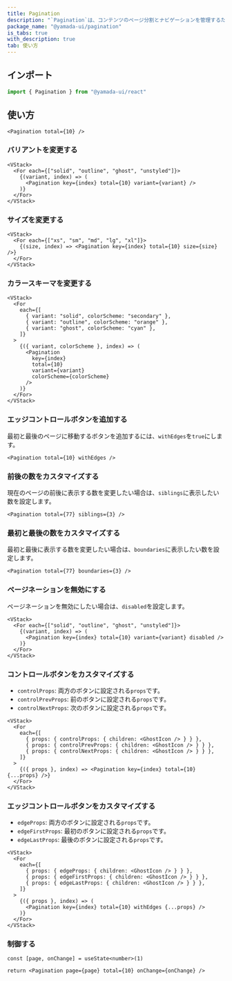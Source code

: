 ```yaml
---
title: Pagination
description: "`Pagination`は、コンテンツのページ分割とナビゲーションを管理するためのコンポーネントです。"
package_name: "@yamada-ui/pagination"
is_tabs: true
with_description: true
tab: 使い方
---
```


## インポート

```ts
import { Pagination } from "@yamada-ui/react"
```

## 使い方

```tsx
<Pagination total={10} />
```

### バリアントを変更する

```tsx
<VStack>
  <For each={["solid", "outline", "ghost", "unstyled"]}>
    {(variant, index) => (
      <Pagination key={index} total={10} variant={variant} />
    )}
  </For>
</VStack>
```

### サイズを変更する

```tsx
<VStack>
  <For each={["xs", "sm", "md", "lg", "xl"]}>
    {(size, index) => <Pagination key={index} total={10} size={size} />}
  </For>
</VStack>
```

### カラースキーマを変更する

```tsx
<VStack>
  <For
    each={[
      { variant: "solid", colorScheme: "secondary" },
      { variant: "outline", colorScheme: "orange" },
      { variant: "ghost", colorScheme: "cyan" },
    ]}
  >
    {({ variant, colorScheme }, index) => (
      <Pagination
        key={index}
        total={10}
        variant={variant}
        colorScheme={colorScheme}
      />
    )}
  </For>
</VStack>
```

### エッジコントロールボタンを追加する

最初と最後のページに移動するボタンを追加するには、`withEdges`を`true`にします。

```tsx
<Pagination total={10} withEdges />
```

### 前後の数をカスタマイズする

現在のページの前後に表示する数を変更したい場合は、`siblings`に表示したい数を設定します。

```tsx
<Pagination total={77} siblings={3} />
```

### 最初と最後の数をカスタマイズする

最初と最後に表示する数を変更したい場合は、`boundaries`に表示したい数を設定します。

```tsx
<Pagination total={77} boundaries={3} />
```

### ページネーションを無効にする

ページネーションを無効にしたい場合は、`disabled`を設定します。

```tsx
<VStack>
  <For each={["solid", "outline", "ghost", "unstyled"]}>
    {(variant, index) => (
      <Pagination key={index} total={10} variant={variant} disabled />
    )}
  </For>
</VStack>
```

### コントロールボタンをカスタマイズする

- `controlProps`: 両方のボタンに設定される`props`です。
- `controlPrevProps`: 前のボタンに設定される`props`です。
- `controlNextProps`: 次のボタンに設定される`props`です。

```tsx
<VStack>
  <For
    each={[
      { props: { controlProps: { children: <GhostIcon /> } } },
      { props: { controlPrevProps: { children: <GhostIcon /> } } },
      { props: { controlNextProps: { children: <GhostIcon /> } } },
    ]}
  >
    {({ props }, index) => <Pagination key={index} total={10} {...props} />}
  </For>
</VStack>
```

### エッジコントロールボタンをカスタマイズする

- `edgeProps`: 両方のボタンに設定される`props`です。
- `edgeFirstProps`: 最初のボタンに設定される`props`です。
- `edgeLastProps`: 最後のボタンに設定される`props`です。

```tsx
<VStack>
  <For
    each={[
      { props: { edgeProps: { children: <GhostIcon /> } } },
      { props: { edgeFirstProps: { children: <GhostIcon /> } } },
      { props: { edgeLastProps: { children: <GhostIcon /> } } },
    ]}
  >
    {({ props }, index) => (
      <Pagination key={index} total={10} withEdges {...props} />
    )}
  </For>
</VStack>
```

### 制御する

```tsx functional=true
const [page, onChange] = useState<number>(1)

return <Pagination page={page} total={10} onChange={onChange} />
```
